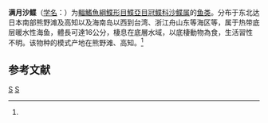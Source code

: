 {{Speciesbox 
| taxon = Samariscus latus
| status = NE
| status_system = IUCN3.1
| binomial_authority = (Matsubara et Takamuki, 1951)<ref name='id8699'>{{cite web| url =http://www.bioinfo.cn/db05/BjdwSpecies.php?action=view&id=8699| title =满月沙鲽| work =《中国动物物种编目数据库》| publisher =中国科学院微生物研究所| author =中国科学院动物研究所| accessdate =2009-04-16| deadurl =yes| archiveurl =https://web.archive.org/web/20160305055805/http://www.bioinfo.cn/db05/BjdwSpecies.php?action=view&id=8699| archivedate =2016-03-05}}</ref>
}}

'''满月沙鲽'''（[[学名|学名]]：{{lang|la|''Samariscus latus''}}）为[[輻鰭魚綱|輻鰭魚綱]][[鰈形目|鰈形目]][[鰈亞目|鰈亞目]][[冠鲽科|冠鲽科]][[沙鲽属|沙鲽属]]的[[鱼类|鱼类]]。分布于东北达日本南部熊野滩及高知以及海南岛以西到台湾、浙江舟山东等海区等，属于热带底层暖水性海鱼，體長可達16公分，棲息在底層水域，以底棲動物為食，生活習性不明。该物种的模式产地在熊野滩、高知。<ref name='id8699'/>

== 参考文献 ==
{{reflist}}

{{Taxonbar|from=Q2254151}}

[[Category:沙鲽属|S]]
[[Category:1951年描述的鱼类|S]]